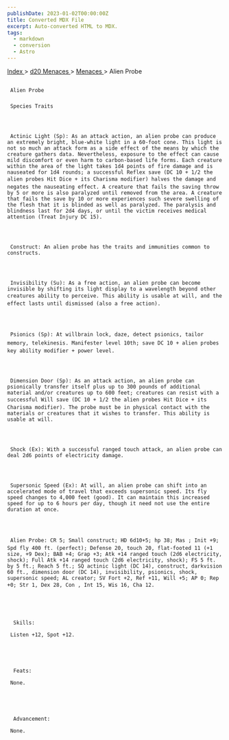 ```yaml
---
publishDate: 2023-01-02T00:00:00Z
title: Converted MDX File
excerpt: Auto-converted HTML to MDX.
tags:
  - markdown
  - conversion
  - Astro
---
```







[
      Index
     ](-index)
     >
     [
      d20 Menaces
     ](menaces-d20-index)
     >
     [
      Menaces
     ](menaces-d20-menaces-index)
     > Alien Probe
    





## 
     Alien Probe
    


### 
     Species Traits
    



     Actinic Light (Sp): As an attack action, an alien probe can produce an extremely bright, blue-white light in a 60-foot cone. This light is not so much an attack form as a side effect of the means by which the creature gathers data. Nevertheless, exposure to the effect can cause mild discomfort or even harm to carbon-based life forms. Each creature within the area of the light takes 1d4 points of fire damage and is nauseated for 1d4 rounds; a successful Reflex save (DC 10 + 1/2 the alien probes Hit Dice + its Charisma modifier) halves the damage and negates the nauseating effect. A creature that fails the saving throw by 5 or more is also paralyzed until removed from the area. A creature that fails the save by 10 or more experiences such severe swelling of the flesh that it is blinded as well as paralyzed. The paralysis and blindness last for 2d4 days, or until the victim receives medical attention (Treat Injury DC 15).
    



     Construct: An alien probe has the traits and immunities common to constructs.
    



     Invisibility (Su): As a free action, an alien probe can become invisible by shifting its light display to a wavelength beyond other creatures ability to perceive. This ability is usable at will, and the effect lasts until dismissed (also a free action).
    



     Psionics (Sp): At willbrain lock, daze, detect psionics, tailor memory, telekinesis. Manifester level 10th; save DC 10 + alien probes key ability modifier + power level.
    



     Dimension Door (Sp): As an attack action, an alien probe can psionically transfer itself plus up to 300 pounds of additional material and/or creatures up to 600 feet; creatures can resist with a successful Will save (DC 10 + 1/2 the alien probes Hit Dice + its Charisma modifier). The probe must be in physical contact with the materials or creatures that it wishes to transfer. This ability is usable at will.
    



     Shock (Ex): With a successful ranged touch attack, an alien probe can deal 2d6 points of electricity damage.
    



     Supersonic Speed (Ex): At will, an alien probe can shift into an accelerated mode of travel that exceeds supersonic speed. Its fly speed changes to 4,000 feet (good). It can maintain this increased speed for up to 6 hours per day, though it need not use the entire duration at once.
    



     Alien Probe: CR 5; Small construct; HD 6d10+5; hp 38; Mas ; Init +9; Spd fly 400 ft. (perfect); Defense 20, touch 20, flat-footed 11 (+1 size, +9 Dex); BAB +4; Grap +3; Atk +14 ranged touch (2d6 electricity, shock); Full Atk +14 ranged touch (2d6 electricity, shock); FS 5 ft. by 5 ft.; Reach 5 ft.; SQ actinic light (DC 14), construct, darkvision 60 ft., dimension door (DC 14), invisibility, psionics, shock, supersonic speed; AL creator; SV Fort +2, Ref +11, Will +5; AP 0; Rep +0; Str 1, Dex 28, Con , Int 15, Wis 16, Cha 12.
    




      Skills:
     
     Listen +12, Spot +12.
    




      Feats:
     
     None.
    




      Advancement:
     
     None.
    




